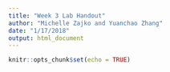 ```yaml
---
title: "Week 3 Lab Handout"
author: "Michelle Zajko and Yuanchao Zhang"
date: "1/17/2018"
output: html_document
---
```


```r
knitr::opts_chunk$set(echo = TRUE)
```
